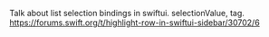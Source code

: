 Talk about list selection bindings in swiftui. selectionValue, tag. https://forums.swift.org/t/highlight-row-in-swiftui-sidebar/30702/6
